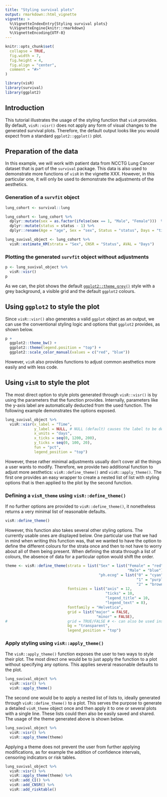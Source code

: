 ```yaml
---
title: "Styling survival plots"
output: rmarkdown::html_vignette
vignette: >
  %\VignetteIndexEntry{Styling survival plots}
  %\VignetteEngine{knitr::rmarkdown}
  %\VignetteEncoding{UTF-8}
---
```


```r
knitr::opts_chunk$set(
  collapse = TRUE,
  fig.width = 7,
  fig.height = 4,
  fig.align = "center",
  comment = "#>"
)
```

```r

library(visR)
library(survival)
library(ggplot2)

```


## Introduction

This tutorial illustrates the usage of the styling function that `visR` provides. By default, `visR::visr()` does not apply any form of visual changes to the generated survival plots. Therefore, the default output looks like you would expect from a standard `ggplot2::ggplot()` plot.

## Preparation of the data

In this example, we will work with patient data from NCCTG Lung Cancer dataset that is part of the `survival` package. This data is also used to demonstrate more functions of `visR` in the vignette XXX. However, in this particular one, it will only be used to demonstrate the adjustments of the aesthetics. 

### Generation of a `survfit` object
```r
lung_cohort <- survival::lung

lung_cohort <- lung_cohort %>%  
  dplyr::mutate(sex = as.factor(ifelse(sex == 1, "Male", "Female")))  %>%  
  dplyr::mutate(status = status - 1) %>%
  dplyr::rename(Age = "age", Sex = "sex", Status = "status", Days = "time") 

lung_suvival_object <- lung_cohort %>%
  visR::estimate_KM(strata = "Sex", CNSR = "Status", AVAL = "Days")
```

### Plotting the generated `survfit` object without adjustments
```r
p <- lung_suvival_object %>%
  visR::visr()
p
```

As we can, the plot shows the default [`ggplot2::theme_grey()`](https://ggplot2.tidyverse.org/reference/ggtheme.html) style with a grey background, a visible grid and the default `ggplot2` colours.

## Using `ggplot2` to style the plot

Since `visR::visr()` also generates a valid `ggplot` object as an output, we can use the conventional styling logic and options that `ggplot2` provides, as shown below. 

```r
p +
  ggplot2::theme_bw() +
  ggplot2::theme(legend.position = "top") +
  ggplot2::scale_color_manual(values = c("red", "blue"))
```

However, `visR` also provides functions to adjust common aesthetics more easily and with less code. 

## Using `visR` to style the plot

The most direct option to style plots generated through `visR::visr()` is by using the parameters that the function provides. Internally, parameters like the y-axis label are automatically deducted from the used function. The following example demonstrates the options exposed.

```r
lung_suvival_object %>%
  visR::visr(x_label = "Time",
             y_label = NULL, # NULL (default) causes the label to be deducted from the used function
             x_units = "days",
             x_ticks = seq(0, 1200, 200),
             y_ticks = seq(0, 100, 20),
             fun = "pct",
             legend_position = "top") 
```
However, these rather minimal adjustments usually don't cover all the things a user wants to modify. Therefore, we provide two additional function to adjust more aesthetics: `visR::define_theme()` and `visR::apply_theme()`. The first one provides an easy wrapper to create a nested list of list with styling options that is then applied to the plot by the second function.

### Defining a `visR_theme` using `visR::define_theme()`
If no further options are provided to `visR::define_theme()`, it nonetheless returns a very minimal list of reasonable defaults.
```r
visR::define_theme() 
```
However, this function also takes several other styling options. The currently usable ones are displayed below. One particular use that we had in mind when writing this function was, that we wanted to have the option to define the different colours for the strata once and then to not have to worry about all of them being present. When defining the strata through a list of colours, the absence of data for a particular option would shift the order. 
```r
theme <- visR::define_theme(strata = list("Sex" = list("Female" = "red",
                                                       "Male" = "blue"),
                                          "ph.ecog" = list("0" = "cyan",
                                                           "1" = "purple",
                                                           "2" = "brown")),
                            fontsizes = list("axis" = 12,
                                             "ticks" = 10,
                                             "legend_title" = 10,
                                             "legend_text" = 8),
                            fontfamily = "Helvetica",
                            grid = list("major" = FALSE,
                                         "minor" = FALSE),
#                           grid = TRUE/FALSE # <- can also be used instead of the named list above
                            bg = "transparent",
                            legend_position = "top")
```

### Apply styling using `visR::apply_theme()`

The `visR::apply_theme()` function exposes the user to two ways to style their plot. The most direct one would be to just apply the function to a plot without specifying any options. This applies several reasonable defaults to the plot.
```r
lung_suvival_object %>%
  visR::visr() %>%
  visR::apply_theme()
```
The second one would be to apply a nested list of lists to, ideally generated through `visR::define_theme()` to a plot. This serves the purpose to generate a detailed `visR_theme` object once and then apply it to one or several plots with a single line. These lists could then also be easily saved and shared. The usage of the theme generated above is shown below.
```r
lung_suvival_object %>%
  visR::visr() %>%
  visR::apply_theme(theme)
```
Applying a theme does not prevent the user from further applying modifications, as for example the addition of confidence intervals, censoring indicators or risk tables.

```r
lung_suvival_object %>%
  visR::visr() %>%
  visR::apply_theme(theme) %>%
  visR::add_CI() %>%
  visR::add_CNSR() %>%
  visR::add_risktable()
```

